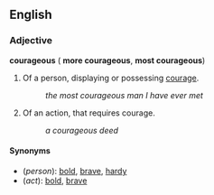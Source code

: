 ==English==
===Adjective===
'''courageous''' ({{compar}} '''more courageous''', {{superl}} '''most courageous''')
#Of a person, displaying or possessing [[courage]].
#:''the most courageous man I have ever met''
#Of an action, that requires courage.
#:''a courageous deed''

====Synonyms====
*(''person''): [[bold]], [[brave]], [[hardy]]
*(''act''): [[bold]], [[brave]]